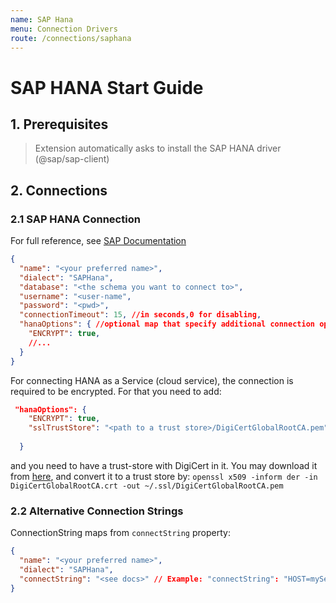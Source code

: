 ```yaml
---
name: SAP Hana
menu: Connection Drivers
route: /connections/saphana
---
```


# SAP HANA Start Guide

## 1. Prerequisites

> Extension automatically asks to install the SAP HANA driver (@sap/sap-client)

## 2. Connections

### 2.1 SAP HANA Connection

For full reference, see [SAP Documentation](https://help.sap.com/viewer/0eec0d68141541d1b07893a39944924e/2.0.02/en-US/4fe9978ebac44f35b9369ef5a4a26f4c.html)

```json
{
  "name": "<your preferred name>",
  "dialect": "SAPHana",
  "database": "<the schema you want to connect to>", 
  "username": "<user-name",
  "password": "<pwd>",
  "connectionTimeout": 15, //in seconds,0 for disabling,
  "hanaOptions": { //optional map that specify additional connection options as specified in the link above
    "ENCRYPT": true,
    //...
  }
}
```

For connecting HANA as a Service (cloud service), the connection is required to be encrypted. For that you need to add:
```json
 "hanaOptions": {
    "ENCRYPT": true,
    "sslTrustStore": "<path to a trust store>/DigiCertGlobalRootCA.pem"
 
  }
``` 
and you need to have a trust-store with DigiCert in it. You may download it from [here](https://dl.cacerts.digicert.com/DigiCertGlobalRootCA.crt), and convert it to a trust store by: `openssl x509 -inform der -in DigiCertGlobalRootCA.crt -out ~/.ssl/DigiCertGlobalRootCA.pem`


### 2.2 Alternative Connection Strings

ConnectionString maps from `connectString` property:

```json
{
  "name": "<your preferred name>",
  "dialect": "SAPHana",
  "connectString": "<see docs>" // Example: "connectString": "HOST=myServer;PORT=30015;UID=MyUser;PWD=MyPassword"
}
```